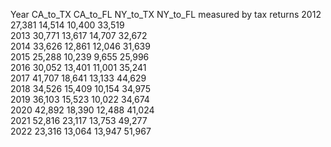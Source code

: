 Year	CA_to_TX	CA_to_FL	NY_to_TX	NY_to_FL	measured by tax returns	
2012	27,381	14,514	10,400	33,519		
2013	30,771	13,617	14,707	32,672		
2014	33,626	12,861	12,046	31,639		
2015	25,288	10,239	9,655	25,996		
2016	30,052	13,401	11,001	35,241		
2017	41,707	18,641	13,133	44,629		
2018	34,526	15,409	10,154	34,975		
2019	36,103	15,523	10,022	34,674		
2020	42,892	18,390	12,488	41,024		
2021	52,816	23,117	13,753	49,277		
2022	23,316	13,064	13,947	51,967		
						